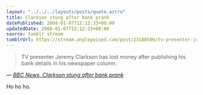 ```yaml
---
layout: "../../../layouts/posts/quote.astro"
title: Clarkson stung after bank prank
datePublished: 2008-01-07T12:12:33+00:00
updatedDate: 2008-01-07T12:12:33+00:00
source: tumblr stream
tumblrUrl: https://stream.anglepoised.com/post/23188596/tv-presenter-jeremy-clarkson-has-lost-money-after
---
```


> TV presenter Jeremy Clarkson has lost money after publishing his bank details in his newspaper column.

— <cite>[BBC News, _Clarkson stung after bank prank_](http://news.bbc.co.uk/1/hi/entertainment/7174760.stm)</cite>

Ho ho ho.
